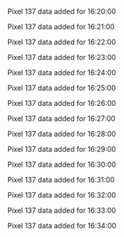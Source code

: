 Pixel 137 data added for 16:20:00

Pixel 137 data added for 16:21:00

Pixel 137 data added for 16:22:00

Pixel 137 data added for 16:23:00

Pixel 137 data added for 16:24:00

Pixel 137 data added for 16:25:00

Pixel 137 data added for 16:26:00

Pixel 137 data added for 16:27:00

Pixel 137 data added for 16:28:00

Pixel 137 data added for 16:29:00

Pixel 137 data added for 16:30:00

Pixel 137 data added for 16:31:00

Pixel 137 data added for 16:32:00

Pixel 137 data added for 16:33:00

Pixel 137 data added for 16:34:00

